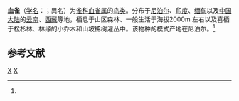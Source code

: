 {{Speciesbox 
| taxon = Carpodacus sipahi
| name = 血雀
| status = LC |  status_system = iucn3.1
| status_ref = <ref  name=iucn>{{IUCN2010|version=2010.3| assessors = [[國際鳥盟|國際鳥盟]] | year = 2009 |  id = 149585 | title = Haematospiza sipahi |downloaded =  2010-10-22}}</ref>
| image=HaematospizaSipahiGould.jpg
| binomial_authority = (Hodgson, 1836)<ref name='id4268'>{{cite web| url =http://www.bioinfo.cn/db05/BjdwSpecies.php?action=view&id=4268| title =血雀| work =《中国动物物种编目数据库》| publisher =中国科学院微生物研究所| author =中国科学院动物研究所| accessdate =2009-04-04| deadurl =yes| archiveurl =https://web.archive.org/web/20160305080521/http://www.bioinfo.cn/db05/BjdwSpecies.php?action=view&id=4268| archivedate =2016-03-05| df =}}</ref>
| synonyms = ''Haematospiza sipahi''<br/>''Erythrina sipahi''
}}

'''血雀'''（[[学名|学名]]：{{lang|la|''Carpodacus sipahi''}}；異名{{lang|la|''Haematospiza sipahi''}}）为[[雀科|雀科]][[血雀属|血雀属]]的[[鸟类|鸟类]]。分布于[[尼泊尔|尼泊尔]]、[[印度|印度]]、[[缅甸|缅甸]]以及[[中国大陆|中国大陆]]的[[云南|云南]]、[[西藏|西藏]]等地，栖息于山区森林、一般生活于海拔2000m 左右以及喜栖于松杉林、林缘的小乔木和山坡稀树灌丛中。该物种的模式产地在尼泊尔。<ref name='id4268'/>

== 参考文献 ==
{{reflist}}

{{Taxonbar}}
[[Category:1836年描述的鸟类|X]]
[[Category:血雀属|X]]
